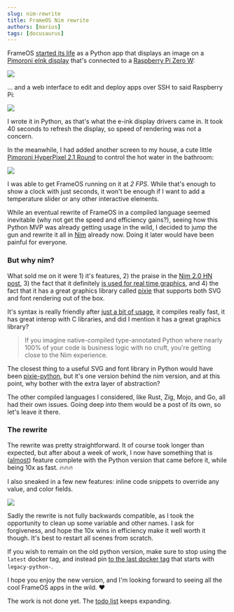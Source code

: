 ```yaml
---
slug: nim-rewrite
title: FrameOS Nim rewrite
authors: [marius]
tags: [docusaurus]
---
```


FrameOS [started its life](/blog/why-frameos) as a Python app that displays an image on a
[Pimoroni eInk display](https://shop.pimoroni.com/products/inky-impression-5-7?variant=32298701324371) that's connected to a
[Raspberry Pi Zero W](https://amzn.to/3TLIKB7):

![](./_img/16-wall.jpg)

... and a web interface to edit and deploy apps over SSH to said Raspberry Pi:

![](./_img/walkhtrough.gif)

I wrote it in Python, as that's what the e-ink display drivers came in. It took 40 seconds to refresh the display, so
speed of rendering was not a concern.

In the meanwhile, I had added another screen to my house, a cute little [Pimoroni
HyperPixel 2.1 Round](https://shop.pimoroni.com/products/hyperpixel-round?variant=39381081882707) to control the hot water in the bathroom:

![](./_img/bathroom.jpg)

I was able to get FrameOS running on it at *2 FPS*. While that's enough to show a clock with just seconds, it won't be enough
if I want to add a temperature slider or any other interactive elements.

While an eventual rewrite of FrameOS in a compiled language seemed inevitable (why not get the speed and efficiency gains?),
seeing how this Python MVP was already getting usage in the wild, I decided to jump the gun and rewrite it all in [Nim](https://nim-lang.org/)
already now. Doing it later would have been painful for everyone.

### But why nim?

What sold me on it were 1) it's features, 2) the praise in the [Nim 2.0 HN post](https://news.ycombinator.com/item?id=36955806),
3) the fact that it definitely [is used for real time graphics](https://github.com/jmgomez/NimForUE), and 4) the fact that it has
a great graphics library called [pixie](https://github.com/treeform/pixie/) that supports both SVG and font rendering out of the box.

It's syntax is really friendly after [just a bit of usage](https://learnxinyminutes.com/docs/nim/), it compiles really fast,
it has great interop with C libraries, and did I mention it has a great graphics library?

> If you imagine native-compiled type-annotated Python where nearly 100% of your code is business logic with no cruft, you're getting close to the Nim experience.

The closest thing to a useful SVG and font library in Python would have been [pixie-python](https://github.com/treeform/pixie-python),
but it's one version behind the nim version, and at this point, why bother with the extra layer of abstraction?

The other compiled languages I considered, like Rust, Zig, Mojo, and Go, all had their own issues. Going deep into them would
be a post of its own, so let's leave it there.

### The rewrite

The rewrite was pretty straightforward. It of course took longer than expected, but after about a week of work, I now have something
that is ([almost](https://github.com/FrameOS/frameos/issues/1)) feature complete with the Python version that came before it,
while being 10x as fast. :fire::fire::fire:

I also sneaked in a few new features: inline code snippets to override any value, and color fields.

![](./_img/nim-vannituba2.png)

Sadly the rewrite is not fully backwards compatible, as I took the opportunity to clean up some variable and other names.
I ask for forgiveness, and hope the 10x wins in efficiency make it well worth it though. It's best to restart all scenes from scratch.

If you wish to remain on the old python version, make sure to stop using the `latest` docker tag, and
instead pin [to the last docker tag](https://hub.docker.com/r/frameos/frameos/tags?page=1&ordering=last_updated&name=legacy-python-)
that starts with `legacy-python-`.

I hope you enjoy the new version, and I'm looking forward to seeing all the cool FrameOS apps in the wild. :heart:

The work is not done yet. The [todo list](https://github.com/FrameOS/frameos/issues/1) keeps expanding.